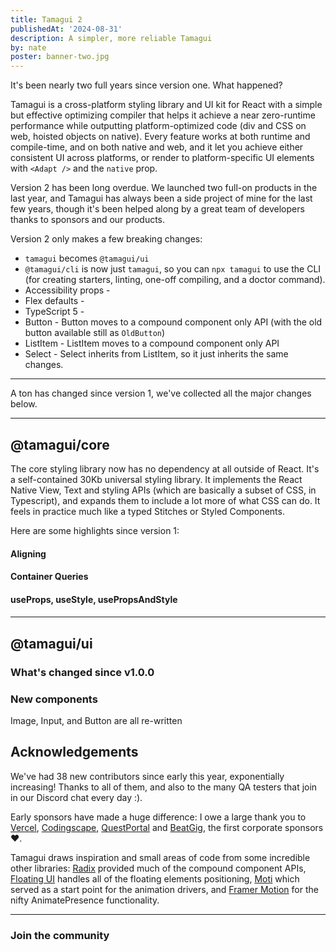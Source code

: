 ```yaml
---
title: Tamagui 2
publishedAt: '2024-08-31'
description: A simpler, more reliable Tamagui
by: nate
poster: banner-two.jpg
---
```


<IntroParagraph>
  It's been nearly two full years since version one. What happened?
</IntroParagraph>

Tamagui is a cross-platform styling library and UI kit for React with a simple but effective optimizing compiler that helps it achieve a near zero-runtime performance while outputting platform-optimized code (div and CSS on web, hoisted objects on native). Every feature works at both runtime and compile-time, and on both native and web, and it let you achieve either consistent UI across platforms, or render to platform-specific UI elements with `<Adapt />` and the `native` prop.

Version 2 has been long overdue. We launched two full-on products in the last year, and Tamagui has always been
a side project of mine for the last few years, though it's been helped along by a great team of developers thanks to sponsors and our products.

Version 2 only makes a few breaking changes:

- `tamagui` becomes `@tamagui/ui`
- `@tamagui/cli` is now just `tamagui`, so you can `npx tamagui` to use the CLI (for creating starters, linting, one-off compiling, and a doctor command).
- Accessibility props - 
- Flex defaults - 
- TypeScript 5 -
- Button - Button moves to a compound component only API (with the old button available still as `OldButton`)
- ListItem - ListItem moves to a compound component only API
- Select - Select inherits from ListItem, so it just inherits the same changes.

---

A ton has changed since version 1, we've collected all the major changes below.

---

## @tamagui/core

The core styling library now has no dependency at all outside of React. It's a self-contained 30Kb universal styling library. It implements the React Native View, Text and styling APIs (which are basically a subset of CSS, in Typescript), and expands them to include a lot more of what CSS can do. It feels in practice much like a typed Stitches or Styled Components.

Here are some highlights since version 1:

#### Aligning

#### Container Queries

#### useProps, useStyle, usePropsAndStyle

#### 

---

## @tamagui/ui

### What's changed since v1.0.0


### New components



Image, Input, and Button are all re-written

###



## Acknowledgements

We've had 38 new contributors since early this year, exponentially increasing! Thanks to all of them, and also to the many QA testers that join in our Discord chat every day :).

Early sponsors have made a huge difference: I owe a large thank you to [Vercel](https://vercel.com), [Codingscape](https://codingscape.com), [QuestPortal](https://www.questportal.com) and [BeatGig](https://beatgig.com), the first corporate sponsors ❤️.

Tamagui draws inspiration and small areas of code from some incredible other libraries: [Radix](https://www.radix-ui.com/) provided much of the compound component APIs, [Floating UI](https://floating-ui.com/) handles all of the floating elements positioning, [Moti](https://moti.fyi) which served as a start point for the animation drivers, and [Framer Motion](https://github.com/framer/motion) for the nifty AnimatePresence functionality.

---

### Join the community

<Wide>
  <SocialLinksRow />
</Wide>
